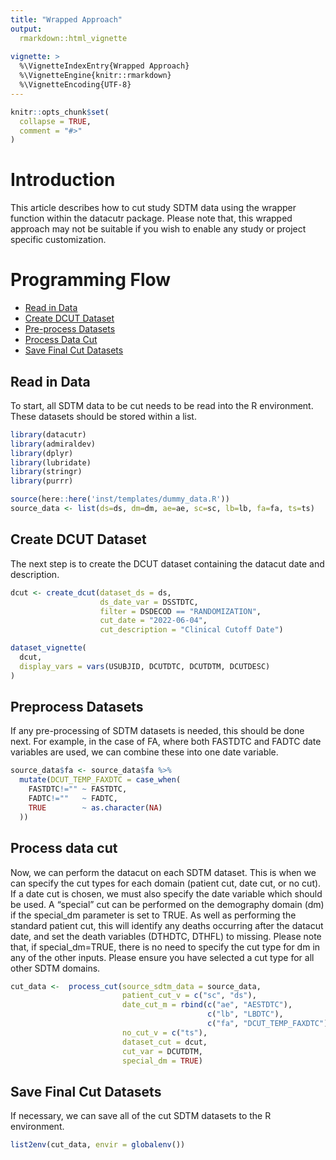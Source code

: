 ```yaml
---
title: "Wrapped Approach"
output: 
  rmarkdown::html_vignette
    
vignette: >
  %\VignetteIndexEntry{Wrapped Approach}
  %\VignetteEngine{knitr::rmarkdown}
  %\VignetteEncoding{UTF-8}
---
```


```r
knitr::opts_chunk$set(
  collapse = TRUE,
  comment = "#>"
)
```

# Introduction

This article describes how to cut study SDTM data using the wrapper function within the datacutr package. Please note that,
this wrapped approach may not be suitable if you wish to enable any study or project specific customization.

# Programming Flow

* [Read in Data](#readdata)
* [Create DCUT Dataset](#dcut)
* [Pre-process Datasets](#preprocess)
* [Process Data Cut](#processcut)
* [Save Final Cut Datasets](#save)

## Read in Data {#readdata}

To start, all SDTM data to be cut needs to be read into the R environment. These datasets should be stored within a list.

```r
library(datacutr)
library(admiraldev)
library(dplyr)
library(lubridate)
library(stringr)
library(purrr)

source(here::here('inst/templates/dummy_data.R'))
source_data <- list(ds=ds, dm=dm, ae=ae, sc=sc, lb=lb, fa=fa, ts=ts)
```

## Create DCUT Dataset {#dcut}

The next step is to create the DCUT dataset containing the datacut date and description.

```r
dcut <- create_dcut(dataset_ds = ds,
                    ds_date_var = DSSTDTC,
                    filter = DSDECOD == "RANDOMIZATION",
                    cut_date = "2022-06-04",
                    cut_description = "Clinical Cutoff Date")
```

```r
dataset_vignette(
  dcut,
  display_vars = vars(USUBJID, DCUTDTC, DCUTDTM, DCUTDESC)
)
```

## Preprocess Datasets {#preprocess}

If any pre-processing of SDTM datasets is needed, this should be done next. For example, in the case of FA, where both FASTDTC and FADTC date variables are used, we can combine these into one date variable.  

```r
source_data$fa <- source_data$fa %>%
  mutate(DCUT_TEMP_FAXDTC = case_when(
    FASTDTC!="" ~ FASTDTC,
    FADTC!=""   ~ FADTC,
    TRUE        ~ as.character(NA)
  ))
```

## Process data cut {#processcut}

Now, we can perform the datacut on each SDTM dataset. This is when we can specify the cut types for each domain (patient cut, date cut, or no cut). If a date cut is chosen, we must also specify the date variable which should be used. 
A "special" cut can be performed on the demography domain (dm) if the special_dm parameter is set to TRUE. As well as performing the standard patient cut, this will identify any deaths occurring after the datacut date, and set the death variables (DTHDTC, DTHFL) to missing. Please note that, if special_dm=TRUE, there is no need to specify the cut type for dm in any of the other inputs. Please ensure you have selected a cut type for all other SDTM domains. 

```r
cut_data <-  process_cut(source_sdtm_data = source_data,
                         patient_cut_v = c("sc", "ds"),
                         date_cut_m = rbind(c("ae", "AESTDTC"),
                                            c("lb", "LBDTC"),
                                            c("fa", "DCUT_TEMP_FAXDTC")),
                         no_cut_v = c("ts"),
                         dataset_cut = dcut,
                         cut_var = DCUTDTM,
                         special_dm = TRUE)
```


## Save Final Cut Datasets {#save}

If necessary, we can save all of the cut SDTM datasets to the R environment. 

```r
list2env(cut_data, envir = globalenv())
```
